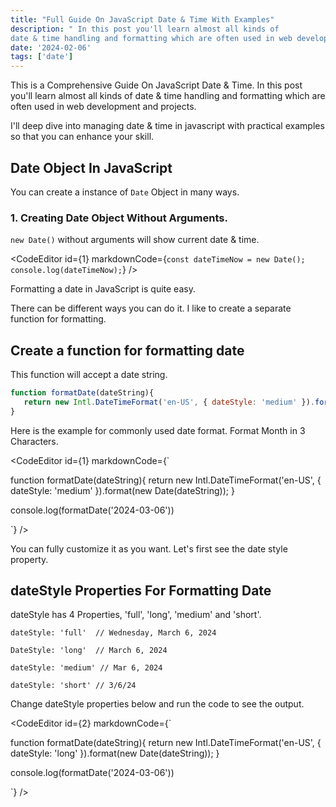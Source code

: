 ```yaml
---
title: "Full Guide On JavaScript Date & Time With Examples"
description: " In this post you'll learn almost all kinds of
date & time handling and formatting which are often used in web development and projects."
date: '2024-02-06'
tags: ['date']
---
```


This is a Comprehensive Guide On JavaScript Date & Time. In this post you'll learn almost all kinds of
date & time handling and formatting which are often used in web development and projects.

I'll deep dive into managing date & time in javascript with practical examples so that you can enhance your skill.

## Date Object In JavaScript

You can create a instance of `Date` Object in many ways.

### 1. Creating Date Object Without Arguments.

`new Date()` without arguments will show current date & time. 

<CodeEditor id={1} markdownCode={`
const dateTimeNow = new Date();
console.log(dateTimeNow);
`} />


Formatting a date in JavaScript is quite easy. 

There can be different ways you can do it. I like to create a separate function for formatting.

## Create a function for formatting date

This function will accept a date string.

```javascript
function formatDate(dateString){
   return new Intl.DateTimeFormat('en-US', { dateStyle: 'medium' }).format(new Date(dateString));
}
```

Here is the example for commonly used date format. Format Month in 3 Characters.

<CodeEditor id={1} markdownCode={`

function formatDate(dateString){
    return new Intl.DateTimeFormat('en-US', { dateStyle: 'medium' }).format(new Date(dateString));
}

console.log(formatDate('2024-03-06'))

`} />

You can fully customize it as you want. Let's first see the date style property.

## dateStyle Properties For Formatting Date

dateStyle has 4 Properties, 'full', 'long', 'medium' and 'short'.

```
dateStyle: 'full'  // Wednesday, March 6, 2024

DateStyle: 'long'  // March 6, 2024

dateStyle: 'medium' // Mar 6, 2024

dateStyle: 'short' // 3/6/24
```

Change dateStyle properties below and run the code to see the output.

<CodeEditor id={2} markdownCode={`

function formatDate(dateString){
    return new Intl.DateTimeFormat('en-US', { dateStyle: 'long' }).format(new Date(dateString));
}

console.log(formatDate('2024-03-06'))

`} />

